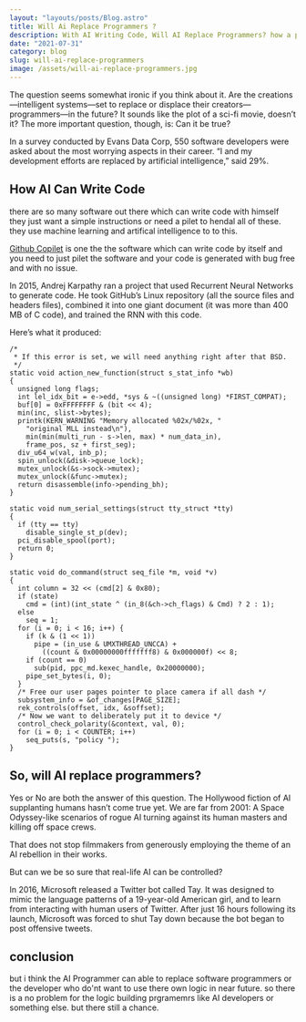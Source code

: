 ```yaml
---
layout: "layouts/posts/Blog.astro"
title: Will Ai Replace Programmers ?
description: With AI Writing Code, Will AI Replace Programmers? how a programmer create AI to write computer programs witout any problem
date: "2021-07-31"
category: blog
slug: will-ai-replace-programmers
image: /assets/will-ai-replace-programmers.jpg
---
```



The question seems somewhat ironic if you think about it. Are the creations—intelligent systems—set to replace or displace their creators—programmers—in the future? It sounds like the plot of a sci-fi movie, doesn’t it? The more important question, though, is: Can it be true?

In a survey conducted by Evans Data Corp, 550 software developers were asked about the most worrying aspects in their career. “I and my development efforts are replaced by artificial intelligence,” said 29%.

## How AI Can Write Code

there are so many software out there which can write code with himself they just want a simple instructions or need a pilet to hendal all of these. they use machine learning and artifical intelligence to to this.

[Github Copilet](https://copilot.github.com/) is one the the software which can write code by itself and you need to just pilet the software and your code is generated with bug free and with no issue.

In 2015, Andrej Karpathy ran a project that used Recurrent Neural Networks to generate code. He took GitHub’s Linux repository (all the source files and headers files), combined it into one giant document (it was more than 400 MB of C code), and trained the RNN with this code.

Here’s what it produced:

```
/*
 * If this error is set, we will need anything right after that BSD.
 */
static void action_new_function(struct s_stat_info *wb)
{
  unsigned long flags;
  int lel_idx_bit = e->edd, *sys & ~((unsigned long) *FIRST_COMPAT);
  buf[0] = 0xFFFFFFFF & (bit << 4);
  min(inc, slist->bytes);
  printk(KERN_WARNING "Memory allocated %02x/%02x, "
    "original MLL instead\n"),
    min(min(multi_run - s->len, max) * num_data_in),
    frame_pos, sz + first_seg);
  div_u64_w(val, inb_p);
  spin_unlock(&disk->queue_lock);
  mutex_unlock(&s->sock->mutex);
  mutex_unlock(&func->mutex);
  return disassemble(info->pending_bh);
}

static void num_serial_settings(struct tty_struct *tty)
{
  if (tty == tty)
    disable_single_st_p(dev);
  pci_disable_spool(port);
  return 0;
}

static void do_command(struct seq_file *m, void *v)
{
  int column = 32 << (cmd[2] & 0x80);
  if (state)
    cmd = (int)(int_state ^ (in_8(&ch->ch_flags) & Cmd) ? 2 : 1);
  else
    seq = 1;
  for (i = 0; i < 16; i++) {
    if (k & (1 << 1))
      pipe = (in_use & UMXTHREAD_UNCCA) +
        ((count & 0x00000000fffffff8) & 0x000000f) << 8;
    if (count == 0)
      sub(pid, ppc_md.kexec_handle, 0x20000000);
    pipe_set_bytes(i, 0);
  }
  /* Free our user pages pointer to place camera if all dash */
  subsystem_info = &of_changes[PAGE_SIZE];
  rek_controls(offset, idx, &soffset);
  /* Now we want to deliberately put it to device */
  control_check_polarity(&context, val, 0);
  for (i = 0; i < COUNTER; i++)
    seq_puts(s, "policy ");
}

```

<Ad />

## So, will AI replace programmers?

Yes or No are both the answer of this question.
The Hollywood fiction of AI supplanting humans hasn’t come true yet. We are far from 2001: A Space Odyssey-like scenarios of rogue AI turning against its human masters and killing off space crews.

That does not stop filmmakers from generously employing the theme of an AI rebellion in their works.

But can we be so sure that real-life AI can be controlled?

In 2016, Microsoft released a Twitter bot called Tay. It was designed to mimic the language patterns of a 19-year-old American girl, and to learn from interacting with human users of Twitter. After just 16 hours following its launch, Microsoft was forced to shut Tay down because the bot began to post offensive tweets.

## conclusion

but i think the AI Programmer can able to replace software programmers or the developer who do'nt want to use there own logic in near future. so there is a no problem for the logic building prgramemrs like AI developers or something else. but there still a chance.
